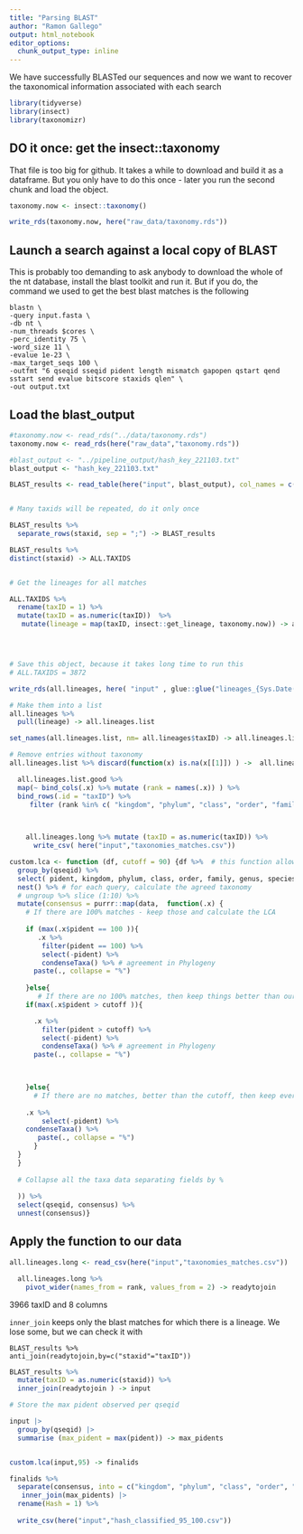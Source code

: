 ```yaml
---
title: "Parsing BLAST"
author: "Ramon Gallego"
output: html_notebook
editor_options: 
  chunk_output_type: inline
---
```


We have successfully BLASTed our sequences and now we want to recover the taxonomical information associated with each search

```r
library(tidyverse)
library(insect)
library(taxonomizr)
```

## DO it once: get the insect::taxonomy

That file is too big for github. It takes a while to download and build it as a dataframe. But you only have to do this once - later you run the second chunk and load the object. 

```r
taxonomy.now <- insect::taxonomy()

write_rds(taxonomy.now, here("raw_data/taxonomy.rds"))
```

## Launch a search against a local copy of BLAST

This is probably too demanding to ask anybody to download the whole of the nt database, install the blast toolkit and run it. But if you do, the command we used to get the best blast matches is the following

```
blastn \
-query input.fasta \
-db nt \
-num_threads $cores \
-perc_identity 75 \
-word_size 11 \
-evalue 1e-23 \
-max_target_seqs 100 \
-outfmt "6 qseqid sseqid pident length mismatch gapopen qstart qend sstart send evalue bitscore staxids qlen" \
-out output.txt
```


## Load the blast_output

```r

#taxonomy.now <- read_rds("../data/taxonomy.rds")
taxonomy.now <- read_rds(here("raw_data","taxonomy.rds"))

#blast_output <- "../pipeline_output/hash_key_221103.txt"
blast_output <- "hash_key_221103.txt"

BLAST_results <- read_table(here("input", blast_output), col_names = c("qseqid", "sseqid",  "pident", "length" ,"mismatch", "gapopen" ,"qstart","qend", "sstart", "send" ,"evalue" ,"bitscore", "staxid", "qlen"))


# Many taxids will be repeated, do it only once

BLAST_results %>%
  separate_rows(staxid, sep = ";") -> BLAST_results

BLAST_results %>%
distinct(staxid) -> ALL.TAXIDS


# Get the lineages for all matches

ALL.TAXIDS %>%
  rename(taxID = 1) %>%
  mutate(taxID = as.numeric(taxID))  %>%
   mutate(lineage = map(taxID, insect::get_lineage, taxonomy.now)) -> all.lineages




# Save this object, because it takes long time to run this
# ALL.TAXIDS = 3872

write_rds(all.lineages, here( "input" , glue::glue("lineages_{Sys.Date()}.rds")))

# Make them into a list
all.lineages %>%
  pull(lineage) -> all.lineages.list

set_names(all.lineages.list, nm= all.lineages$taxID) -> all.lineages.list

# Remove entries without taxonomy
all.lineages.list %>% discard(function(x) is.na(x[[1]]) ) ->  all.lineages.list.good

  all.lineages.list.good %>%
  map(~ bind_cols(.x) %>% mutate (rank = names(.x)) ) %>%
  bind_rows(.id = "taxID") %>%
     filter (rank %in% c( "kingdom", "phylum", "class", "order", "family","genus" , "species")) -> all.lineages.long


 
    all.lineages.long %>% mutate (taxID = as.numeric(taxID)) %>%
      write_csv( here("input","taxonomies_matches.csv"))
```

```r
custom.lca <- function (df, cutoff = 90) {df %>%  # this function allows to change cutoff parameters for a specified dataframe (df)
  group_by(qseqid) %>%
  select( pident, kingdom, phylum, class, order, family, genus, species) %>%
  nest() %>% # for each query, calculate the agreed taxonomy
  # ungroup %>% slice (1:10) %>%
  mutate(consensus = purrr::map(data,  function(.x) {
    # If there are 100% matches - keep those and calculate the LCA
   
    if (max(.x$pident == 100 )){
       .x %>%
        filter(pident == 100) %>%
        select(-pident) %>%
        condenseTaxa() %>% # agreement in Phylogeny
      paste(., collapse = "%")
      
    }else{
       # If there are no 100% matches, then keep things better than our cutoff
    if(max(.x$pident > cutoff )){

      .x %>%
        filter(pident > cutoff) %>%
        select(-pident) %>%
        condenseTaxa() %>% # agreement in Phylogeny
      paste(., collapse = "%")

       

    }else{
      # If there are no matches, better than the cutoff, then keep everything
      
    .x %>%
        select(-pident) %>%
    condenseTaxa() %>%
       paste(., collapse = "%")
      }
  }
  }
  
  # Collapse all the taxa data separating fields by %
  
  )) %>%
  select(qseqid, consensus) %>%
  unnest(consensus)}

```


## Apply the function to our data

```r
all.lineages.long <- read_csv(here("input","taxonomies_matches.csv"))

  all.lineages.long %>%
    pivot_wider(names_from = rank, values_from = 2) -> readytojoin
```
3966 taxID and 8 columns

`inner_join` keeps only the blast matches for which there is a lineage. We lose some, but we can check it with 
```
BLAST_results %>%
anti_join(readytojoin,by=c("staxid"="taxID"))
```



```r

BLAST_results %>%
  mutate(taxID = as.numeric(staxid)) %>%
  inner_join(readytojoin ) -> input

# Store the max pident observed per qseqid

input |> 
  group_by(qseqid) |> 
  summarise (max_pident = max(pident)) -> max_pidents


custom.lca(input,95) -> finalids

finalids %>%
  separate(consensus, into = c("kingdom", "phylum", "class", "order", "family", "genus", "species"), sep = "%") %>%
   inner_join(max_pidents) |> 
  rename(Hash = 1) %>%
 
  write_csv(here("input","hash_classified_95_100.csv"))
```
